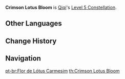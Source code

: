 {{Constellation Infobox
|image       = Constellation Crimson Lotus Bloom.png
|description = Increases the Level of [[Adeptus Art: Herald of Frost]] by 3.<br />Maximum upgrade level is 15.
|level       = 5
|character   = Qiqi
|utility1    = Talent Level Increase
|utility2    = Elemental Skill Level Increase
}}
'''Crimson Lotus Bloom''' is [[Qiqi]]'s [[Level 5 Constellation]].

==Other Languages==
{{Other Languages
|en      = Crimson Lotus Bloom
|zhs     = 红莲开绽
|zhs_rm  = Hóng Lián Kāi Zhàn
|zht     = 紅蓮開綻
|zht_rm  = Hóng Lián Kāi Zhàn
|zh_tl   = 
|ja      = 紅蓮開花
|ja_rm   = Guren Kaika
|ja_tl   = Crimson Lotus Bloom
|ko      = 피어난 홍련
|ko_rm   = Pieonan Hongryeon
|ko_tl   = Bloomed Red Lotus
|es      = Flor de loto carmesí
|es_tl   = Crimson Lotus Flower
|fr      = Éclosion du lotus rouge
|fr_tl   = Red Lotus Bloom
|ru      = Цветение красного лотоса
|ru_tl   = Red Lotus Blossom
|th      = Crimson Lotus Bloom
|vi      = Sen Hồng Chớm Nở
|vi_tl   = 
|de      = Blüte des roten Lotos
|de_tl   = Blossom of the Red Lotos
|id      = Crimson Lotus Bloom
|pt      = Flor de Lótus Carmesim
|pt_tl   = Crimson Lotus Flower
}}

==Change History==
{{Change History|1.0}}

==Navigation==
{{Talent Navbox|Qiqi}}
[[pt-br:Flor de Lótus Carmesim]]
[[th:Crimson Lotus Bloom]]
